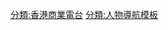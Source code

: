 {{Navbox
|name = 商業電台唱片騎師
|title =  [[香港商業電台]][[節目主持]]／[[唱片騎師]]
|image = 
|bodyclass = hlist
|group1 = [[雷霆881]]
|list1 =
* [[陳志雲]]
* [[葛民輝]]
* [[郭志仁 (電台節目主持)|郭志仁]]
* [[陳永陸]]
* [[陶傑]]
* [[馮智政]]
* [[阮兆祥]]
* [[黃永]]
* [[余宜發]]
* [[楊美琪]]
* [[陳聰 (香港)|陳聰]]
* [[馮志豐]]
* [[張惠賢|Dr. Tim]]
* [[阮子健]]
* {{Ly|樂樂 (電台節目主持)|翁樂茵|樂樂}}
* [[梁泰來]]
* [[熊書頤]]
* [[楊樂笙]]
* [[張子君]]
* [[何永宜]]
* [[江健聰]]
* {{Ly|林子傑}}
* {{Ly|何飛鳳}}
* {{Ly|伍甄琪}}
* [[伍悅]]
* [[蔡靜怡]]
* [[吳詠希]]
* [[葉宇澄]]
* {{Ly|江慧楓}}
* [[朱菁]]
* [[天欣]]
* {{Ly|黎榮業|黎榮業|Tristan}}
* [[鄧翊暉]]
* [[馬騮搣 (電台節目主持)|馬騮搣]]
* [[Jessica (電台節目主持)|Jessica]]
* [[金剛 (播音員)|金剛]]
* [[朱雪梅]]
* [[陳慕賢]]
* [[李錦 (播音員)|李錦]]
* [[項明生]]
* [[李居明 (玄學家)|李居明]]
* [[江美儀]]
* [[林寄韻]]
* [[梁淑意]]
* [[李兆綸]]
* [[何亦文]]
* [[陳祺萱]]
* [[黃偉康]]
* [[梅力恆]]
* [[郭芷希]]
* [[羅家聰]]
* [[時美真]]
* [[張葦 (電台節目主持)|張葦]]
* [[陳文宜]]
* [[司徒偉珠]]
* [[陳淑薇]]
* [[羅輝 (香港)|羅輝]]
* [[潘志謙]]
* [[林超英]]
* [[BoBo]]
* [[葉曉文]]
* [[王詠瑤]]
* [[鍾樂偉]]

|group2 = [[叱咤903]]
|list2 =
* [[鄭裕玲]]
* [[林海峰 (香港)|林海峰]]
* [[森美]]
* [[阮小儀|小儀]]
* [[謝茜嘉]]
* [[艾粒]]（[[唐劍康|Donald]]、[[少爺占|阿占]]）
* [[黃君慧|Vani]]
* [[急急子]]
* [[梁文禮]]
* [[朱薰]]
* [[盧覓雪]]
* [[孔慶慇|Marco]]
* [[余迪偉]]
* [[薛晉寧]]
* [[奧仕卡]]／Oscar
* [[黃正宜|阿正]]
* [[黃偉豪 (電台主持)|阿強]]
* [[陳展豪|豪子]]
* [[呂紹銘|Jacky]]
* [[梁子健|梁子]]／before the night ends
* [[王遠杰|歪歪]]
* [[黃志淙]]
* [[王貽興]]
* [[健吾]]
* [[方杰 (填詞人)|方俊傑]]
* [[火火]]
* {{Ly|劉翁}}
* [[馬啓仁|馬啟仁]]
* [[泰山 (電台DJ)|泰山]]
* [[和泉素行|SOKO和泉素行]]
* [[月巴氏]]
* [[朱穗傑|傑朱]]
* [[胡梓杰|Woody]]
* [[王恩華|阿酸]]
* [[DJ 16]]
* [[呂珮琳|Elsie]]

|group3 = [[AM864]]
|list3 = [[Joel Delacy]]

|group4 = [[雷霆881]]嘉賓主持
|list4 =
* [[潘小濤]]
* [[曾俊華]]
* [[黃江天]]
* [[劉銳紹]]

|group5 = 新聞及公共事務部
|list5 = 
* [[陳淑薇]]
* [[朱啟謙]]
* [[冼大年]]
* [[丁萍]]
* [[羅輝 (香港)|羅輝]]
* [[李駿瑜]]
* [[陳倩雯 (香港)|陳倩雯]]
* [[林智偉]]
* [[陳尚宗]]
* [[許亦洵]]
* [[雷子健]]
* [[黃景瑩]]
* [[岑俊鳴]]
* [[彭彥翰]]
* [[林健偉]]
* [[蘇海星]]
* [[陳皓為]]<br/><!--財經組：-->

|group6 = [[香港賽馬|賽馬]]節目主持人
|list6 =
* [[駱穎豪]]
* [[何文光]]
* [[梁浩賢 (主持)|梁浩賢]]
* [[葉偉恩]]
* {{Ly|鄭嘉欣 (香港賽馬節目女主持)|莎拉|莎拉}}
* [[高慶]]
* [[思力]]

|group7 = 節目助理、<br/>監製及控制人員
|list7 = 
* [[張志文|German]]
* [[金志堅 (香港)|阿金]]
* [[朱穗傑|傑傑]]
* [[呂紹銘|Jacky]]
* [[王英偉 (節目助理)|阿蕉]]
* [[阿如]]
* [[阿哈 (節目助理)|阿哈]]
* [[Henry]]
* [[阿傳]]

|below = [http://www.881903.com/host DJ主持｜商業電台881903.com]

}}<noinclude>
{{collapsible option}}
[[分類:香港商業電台]]
[[分類:人物導航模板]]
</noinclude>